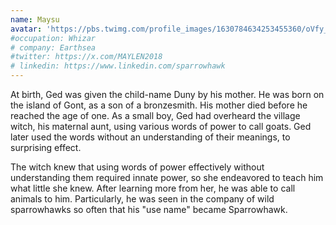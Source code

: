 ```yaml
---
name: Maysu 
avatar: 'https://pbs.twimg.com/profile_images/1630784634253455360/oVfy_oh0_400x400.jpg'
#occupation: Whizar  
# company: Earthsea
#twitter: https://x.com/MAYLEN2018 
# linkedin: https://www.linkedin.com/sparrowhawk
---
```


At birth, Ged was given the child-name Duny by his mother. He was born on the island of Gont, as a son of a bronzesmith. His mother died before he reached the age of one. As a small boy, Ged had overheard the village witch, his maternal aunt, using various words of power to call goats. Ged later used the words without an understanding of their meanings, to surprising effect.

The witch knew that using words of power effectively without understanding them required innate power, so she endeavored to teach him what little she knew. After learning more from her, he was able to call animals to him. Particularly, he was seen in the company of wild sparrowhawks so often that his "use name" became Sparrowhawk.

